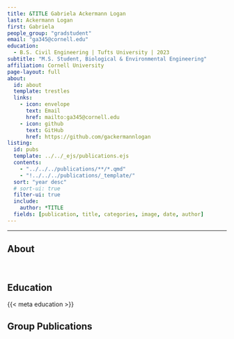 ```yaml
---
title: &TITLE Gabriela Ackermann Logan
last: Ackermann Logan
first: Gabriela
people_group: "gradstudent"
email: "ga345@cornell.edu"
education:
  - B.S. Civil Engineering | Tufts University | 2023
subtitle: "M.S. Student, Biological & Environmental Engineering"
affiliation: Cornell University
page-layout: full
about: 
  id: about
  template: trestles
  links:
    - icon: envelope
      text: Email
      href: mailto:ga345@cornell.edu
    - icon: github
      text: GitHub 
      href: https://github.com/gackermannlogan
listing:
  id: pubs
  template: ../../_ejs/publications.ejs 
  contents: 
    - "../../../publications/**/*.qmd"
    - "!../../../publications/_template/"
  sort: "year desc"
  # sort-ui: true
  filter-ui: true
  include:
    author: *TITLE
  fields: [publication, title, categories, image, date, author]
---
```


<hr>

## About

:::{#about}

<br>

## Education


{{< meta education >}}

:::

<p>

## Group Publications

:::{#pubs}
:::
